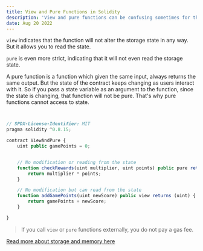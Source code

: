 ```yaml
---
title: View and Pure Functions in Solidity
description: 'View and pure functions can be confusing sometimes for the newbees in solidity. This post will clarify the major differences.'
date: Aug 20 2022
---
```


`view` indicates that the function will not alter the storage state in any way. But it allows you to read the state.

`pure` is even more strict, indicating that it will not even read the storage state.

A pure function is a function which given the same input, always returns the same output. But the state of the contract keeps changing as users interact with it. So if you pass a state variable as an argument to the function, since the state is changing, that function will not be pure. That's why pure functions cannot access to state.

```js


// SPDX-License-Identifier: MIT
pragma solidity ^0.8.15;

contract ViewAndPure {
    uint public gamePoints = 0;


    // No modification or reading from the state
    function checkRewards(uint multiplier, uint points) public pure returns (uint) {
        return multiplier * points;
    }

    // No modification but can read from the state
    function addGamePoints(uint newScore) public view returns (uint) {
        return gamePoints + newScore;
    }

}

```

> If you call `view` or `pure` functions externally, you do not pay a gas fee.

[Read more about storage and memory here](./arrays-within-struct)
